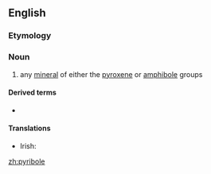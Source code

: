 ==English==

===Etymology===
{{rfe|lang=en}}

===Noun===
{{en-noun}}

# {{context|mineralogy|lang=en}} any [[mineral]] of either the [[pyroxene]] or [[amphibole]] groups

====Derived terms====
* {{l|ga|biopyribole}}

====Translations====
{{trans-top|any mineral of either the pyroxene or amphibole groups}}
* Irish: {{t|ga|pireaból|m}}
{{trans-mid}}
{{trans-bottom}}

[[zh:pyribole]]
